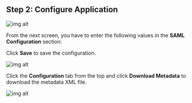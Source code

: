 ## Step 2: Configure Application

![img alt](https://boxyhq.com/assets/images/2-2901cf211648e9e460b2d4974fc79260.png)

From the next screen, you have to enter the following values in the **SAML Configuration** section:

<div className='flex flex-col gap-4'>
  <div>
    <InputWithCopyButton text={spConfig.acsUrl} label='ACS URLs' />
  </div>
  <div>
    <InputWithCopyButton text={spConfig.entityId} label='Entity ID' />
  </div>
</div>

<AdvancedSPConfigLink />

Click **Save** to save the configuration.

![img alt](https://boxyhq.com/assets/images/3-dd9b4d911426665b8c20e4be3dac2ad8.png)

Click the **Configuration** tab from the top and click **Download Metadata** to download the metadata XML file.

![img alt](https://boxyhq.com/assets/images/4-bf37af456dd2d26ee57fe18101479f04.png)

<Footer />

